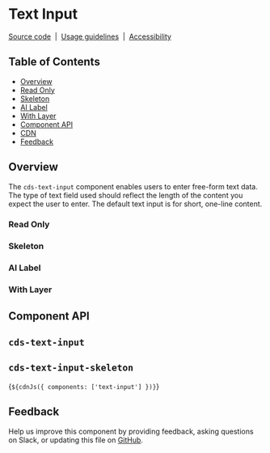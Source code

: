 
<Meta of={TextInputStories} />

# Text Input

[Source code](https://github.com/carbon-design-system/carbon/tree/main/packages/web-components/src/components/text-input)
&nbsp;|&nbsp;
[Usage guidelines](https://www.carbondesignsystem.com/components/text-input/usage)
&nbsp;|&nbsp;
[Accessibility](https://www.carbondesignsystem.com/components/text-input/accessibility)

## Table of Contents

- [Overview](#overview)
- [Read Only](#read-only)
- [Skeleton](#skeleton)
- [AI Label](#ai-label)
- [With Layer](#with-layer)
- [Component API](#component-api)
- [CDN](#cdn)
- [Feedback](#feedback)

## Overview

The `cds-text-input` component enables users to enter free-form text data. The
type of text field used should reflect the length of the content you expect the
user to enter. The default text input is for short, one-line content.

<Canvas of={TextInputStories.Default} />

### Read Only

<Canvas of={TextInputStories.ReadOnly} />

### Skeleton

<Canvas of={TextInputStories.Skeleton} />

### AI Label

<Canvas of={TextInputStories.WithAILabel} />

### With Layer

<Canvas of={TextInputStories.WithLayer} />

## Component API

## `cds-text-input`

<ArgTypes of="cds-text-input" />

## `cds-text-input-skeleton`

<ArgTypes of="cds-text-input-skeleton" />

<Markdown>{`${cdnJs({ components: ['text-input'] })}`}</Markdown>

## Feedback

Help us improve this component by providing feedback, asking questions on Slack,
or updating this file on
[GitHub](https://github.com/carbon-design-system/carbon/edit/main/packages/web-components/src/components/text-input/text-input.mdx).
